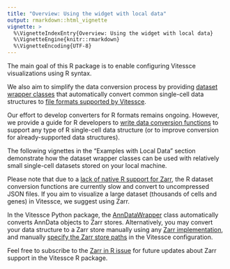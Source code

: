 ```yaml
---
title: "Overview: Using the widget with local data"
output: rmarkdown::html_vignette
vignette: >
  %\VignetteIndexEntry{Overview: Using the widget with local data}
  %\VignetteEngine{knitr::rmarkdown}
  %\VignetteEncoding{UTF-8}
---
```


The main goal of this R package is to enable configuring Vitessce visualizations using R syntax.

We also aim to simplify the data conversion process by providing [dataset wrapper classes](reference/index.html#section-dataset-wrapper-classes) that automatically convert common single-cell data structures to [file formats supported by Vitessce](http://vitessce.io/docs/data-types-file-types/).

Our effort to develop converters for R formats remains ongoing. However, we provide a guide for R developers to [write data conversion functions](articles/dev_wrapper_class.html) to support any type of R single-cell data structure (or to improve conversion for already-supported data structures).

The following vignettes in the "Examples with Local Data" section demonstrate how the dataset wrapper classes can be used with relatively small single-cell datasets stored on your local machine.

Please note that due to a [lack of native R support for Zarr](https://github.com/vitessce/vitessce-r/issues/7), the R dataset conversion functions are currently slow and convert to uncompressed JSON files. 
If you aim to visualize a large dataset (thousands of cells and genes) in Vitessce, we suggest using Zarr. 

In the Vitessce Python package, the [AnnDataWrapper](https://vitessce.github.io/vitessce-python/api_data.html#vitessce.wrappers.AnnDataWrapper) class automatically converts AnnData objects to Zarr stores. Alternatively, you may convert your data structure to a Zarr store manually using any [Zarr implementation](https://github.com/zarr-developers/zarr_implementations), and manually [specify the Zarr store paths](http://vitessce.io/docs/data-file-types/#anndata-as-zarr) in the Vitessce configuration.

Feel free to subscribe to the [Zarr in R issue](https://github.com/vitessce/vitessce-r/issues/7) for future updates about Zarr support in the Vitessce R package.

